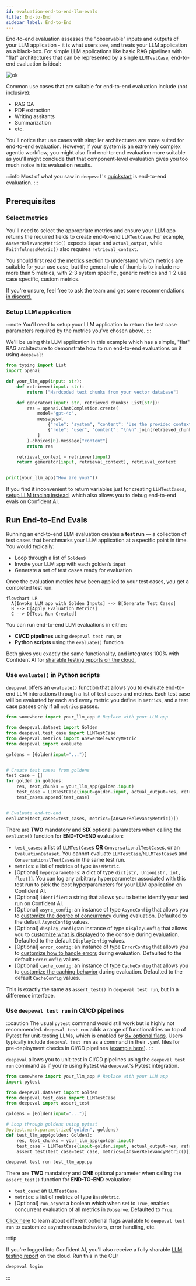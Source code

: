 ```yaml
---
id: evaluation-end-to-end-llm-evals
title: End-to-End
sidebar_label: End-to-End
---
```


End-to-end evaluation assesses the "observable" inputs and outputs of your LLM application - it is what users see, and treats your LLM application as a black-box. For simple LLM applications like basic RAG pipelines with "flat" architectures that can be represented by a single `LLMTestCase`, end-to-end evaluation is ideal:

![ok](https://deepeval-docs.s3.us-east-1.amazonaws.com/end-to-end-evals:simple-system.png)

Common use cases that are suitable for end-to-end evaluation include (not inclusive):

- RAG QA
- PDF extraction
- Writing assitants
- Summarization
- etc.

You'll notice that use cases with simplier architectures are more suited for end-to-end evaluation. However, if your system is an extremely complex agentic workflow, you might also find end-to-end evaluation more suitable as you'll might conclude that that component-level evaluation gives you too much noise in its evaluation results.

:::info
Most of what you saw in `deepeval`'s [quickstart](/docs/getting-started) is end-to-end evaluation.
:::

## Prerequisites

### Select metrics

You'll need to select the appropriate metrics and ensure your LLM app returns the required fields to create end-to-end `LLMTestCase`. For example, `AnswerRelevancyMetric()` expects `input` and `actual_output`, while `FaithfulnessMetric()` also requires `retrieval_context`.

You should first read the [metrics section](/docs/metrics-introduction) to understand which metrics are suitable for your use case, but the general rule of thumb is to include no more than 5 metrics, with 2-3 system specific, generic metrics and 1-2 use case specific, custom metrics.

If you're unsure, feel free to ask the team and get some recommendations [in discord.](https://discord.com/invite/a3K9c8GRGt)

### Setup LLM application

:::note
You'll need to setup your LLM application to return the test case parameters required by the metrics you've chosen above.
:::

We'll be using this LLM application in this example which has a simple, "flat" RAG architecture to demonstrate how to run end-to-end evaluations on it using `deepeval`:

```python title="somewhere.py" showLineNumbers {19}
from typing import List
import openai

def your_llm_app(input: str):
    def retriever(input: str):
        return ["Hardcoded text chunks from your vector database"]

    def generator(input: str, retrieved_chunks: List[str]):
        res = openai.ChatCompletion.create(
            model="gpt-4o",
            messages=[
                {"role": "system", "content": "Use the provided context to answer the question."},
                {"role": "user", "content": "\n\n".join(retrieved_chunks) + "\n\nQuestion: " + input}
            ]
        ).choices[0].message["content"]
        return res

    retrieval_context = retriever(input)
    return generator(input, retrieval_context), retrieval_context


print(your_llm_app("How are you?"))
```

If you find it inconvenient to return variables just for creating `LLMTestCase`s, [setup LLM tracing instead](/docs/evaluation-llm-tracing), which also allows you to debug end-to-end evals on Confident AI.

## Run End-to-End Evals

Running an end-to-end LLM evaluation creates a **test run** — a collection of test cases that benchmarks your LLM application at a specific point in time. You would typically:

- Loop through a list of `Golden`s
- Invoke your LLM app with each golden’s `input`
- Generate a set of test cases ready for evaluation

Once the evaluation metrics have been applied to your test cases, you get a completed test run.

<div style={{ textAlign: "center", margin: "2rem 0" }}>

```mermaid
flowchart LR
  A[Invoke LLM app with Golden Inputs] --> B[Generate Test Cases]
  B --> C[Apply Evaluation Metrics]
  C --> D[Test Run Created]
```

</div>

You can run end-to-end LLM evaluations in either:

- **CI/CD pipelines** using `deepeval test run`, or
- **Python scripts** using the `evaluate()` function

Both gives you exactly the same functionality, and integrates 100% with Confident AI for [sharable testing reports on the cloud.](http://documentation.confident-ai.com/llm-evaluation/evaluation-features/testing-reports)

### Use `evaluate()` in Python scripts

`deepeval` offers an `evaluate()` function that allows you to evaluate end-to-end LLM interactions through a list of test cases and metrics. Each test case will be evaluated by each and every metric you define in `metrics`, and a test case passes only if all `metrics` passes.

```python title="main.py" showLineNumbers {15}
from somewhere import your_llm_app # Replace with your LLM app

from deepeval.dataset import Golden
from deepeval.test_case import LLMTestCase
from deepeval.metrics import AnswerRelevancyMetric
from deepeval import evaluate

goldens = [Golden(input="...")]


# Create test cases from goldens
test_case = []
for golden in goldens:
    res, text_chunks = your_llm_app(golden.input)
    test_case = LLMTestCase(input=golden.input, actual_output=res, retrieval_context=text_chunks)
    test_cases.append(test_case)


# Evaluate end-to-end
evaluate(test_cases=test_cases, metrics=[AnswerRelevancyMetric()])
```

There are **TWO** mandatory and **SIX** optional parameters when calling the `evaluate()` function for **END-TO-END** evaluation:

- `test_cases`: a list of `LLMTestCase`s **OR** `ConversationalTestCase`s, or an `EvaluationDataset`. You cannot evaluate `LLMTestCase`/`MLLMTestCase`s and `ConversationalTestCase`s in the same test run.
- `metrics`: a list of metrics of type `BaseMetric`.
- [Optional] `hyperparameters`: a dict of type `dict[str, Union[str, int, float]]`. You can log any arbitrary hyperparameter associated with this test run to pick the best hyperparameters for your LLM application on Confident AI.
- [Optional] `identifier`: a string that allows you to better identify your test run on Confident AI.
- [Optional] `async_config`: an instance of type `AsyncConfig` that allows you to [customize the degree of concurrency](/docs/evaluation-flags-and-configs#async-configs) during evaluation. Defaulted to the default `AsyncConfig` values.
- [Optional] `display_config`:an instance of type `DisplayConfig` that allows you to [customize what is displayed](/docs/evaluation-flags-and-configs#display-configs) to the console during evaluation. Defaulted to the default `DisplayConfig` values.
- [Optional] `error_config`: an instance of type `ErrorConfig` that allows you to [customize how to handle errors](/docs/evaluation-flags-and-configs#error-configs) during evaluation. Defaulted to the default `ErrorConfig` values.
- [Optional] `cache_config`: an instance of type `CacheConfig` that allows you to [customize the caching behavior](/docs/evaluation-flags-and-configs#cache-configs) during evaluation. Defaulted to the default `CacheConfig` values.

This is exactly the same as `assert_test()` in `deepeval test run`, but in a difference interface.

### Use `deepeval test run` in CI/CD pipelines

:::caution
The usual `pytest` command would still work but is highly not recommended. `deepeval test run` adds a range of functionalities on top of Pytest for unit-testing LLMs, which is enabled by [8+ optional flags](/docs/evaluation-flags-and-configs#flags-for-deepeval-test-run). Users typically include `deepeval test run` as a command in their `.yaml` files for pre-deployment checks in CI/CD pipelines ([example here](https://documentation.confident-ai.com/llm-evaluation/evaluation-features/unit-testing-in-cicd)).
:::

`deepeval` allows you to unit-test in CI/CD pipelines using the `deepeval test run` command as if you're using Pytest via `deepeval`'s Pytest integration.

```python title="test_llm_app.py" showLineNumbers {14}
from somewhere import your_llm_app # Replace with your LLM app
import pytest

from deepeval.dataset import Golden
from deepeval.test_case import LLMTestCase
from deepeval import assert_test

goldens = [Golden(input="...")]

# Loop through goldens using pytest
@pytest.mark.parametrize("golden", goldens)
def test_llm_app(golden: Golden):
    res, text_chunks = your_llm_app(golden.input)
    test_case = LLMTestCase(input=golden.input, actual_output=res, retrieval_context=text_chunks)
    assert_test(test_case=test_case, metrics=[AnswerRelevancyMetric()])
```

```bash
deepeval test run test_llm_app.py
```

There are **TWO** mandatory and **ONE** optional parameter when calling the `assert_test()` function for **END-TO-END** evaluation:

- `test_case`: an `LLMTestCase`.
- `metrics`: a list of metrics of type `BaseMetric`.
- [Optional] `run_async`: a boolean which when set to `True`, enables concurrent evaluation of all metrics in `@observe`. Defaulted to `True`.

[Click here](/docs/evaluation-flags-and-configs#flags-for-deepeval-test-run) to learn about different optional flags available to `deepeval test run` to customize asynchronous behaviors, error handling, etc.

:::tip

If you're logged into Confident AI, you'll also receive a fully sharable [LLM testing report](https://documentation.confident-ai.com/llm-evaluation/testing-reports) on the cloud. Run this in the CLI:

```bash
deepeval login
```

:::
